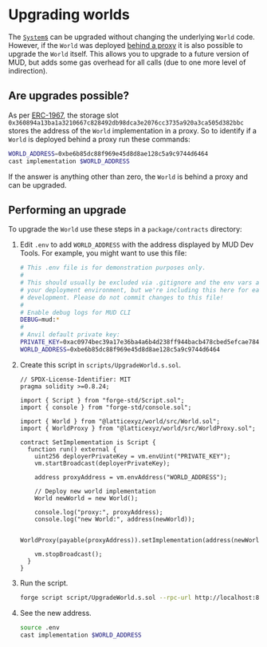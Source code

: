 
# Upgrading worlds

The [`System`s](./systems) can be upgraded without changing the underlying `World` code.
However, if the `World` was deployed [behind a proxy](/config#upgradeableWorldImplementation) it is also possible to upgrade the `World` itself.
This allows you to upgrade to a future version of MUD, but adds some gas overhead for all calls (due to one more level of indirection).

## Are upgrades possible?

As per [ERC-1967](https://eips.ethereum.org/EIPS/eip-1967#logic-contract-address), the storage slot `0x360894a13ba1a3210667c828492db98dca3e2076cc3735a920a3ca505d382bbc` stores the address of the `World` implementation in a proxy.
So to identify if a `World` is deployed behind a proxy run these commands:

```sh copy
WORLD_ADDRESS=0xbe6b85dc88f969e45d8d8ae128c5a9c9744d6464
cast implementation $WORLD_ADDRESS
```

If the answer is anything other than zero, the `World` is behind a proxy and can be upgraded.

## Performing an upgrade

To upgrade the `World` use these steps in a `package/contracts` directory:

1. Edit `.env` to add `WORLD_ADDRESS` with the address displayed by MUD Dev Tools.
   For example, you might want to use this file:

   <CollapseCode>

   ```sh filename=".env" showLineNumbers copy {12}
   # This .env file is for demonstration purposes only.
   #
   # This should usually be excluded via .gitignore and the env vars attached to
   # your deployment environment, but we're including this here for ease of local
   # development. Please do not commit changes to this file!
   #
   # Enable debug logs for MUD CLI
   DEBUG=mud:*
   #
   # Anvil default private key:
   PRIVATE_KEY=0xac0974bec39a17e36ba4a6b4d238ff944bacb478cbed5efcae784d7bf4f2ff80
   WORLD_ADDRESS=0xbe6b85dc88f969e45d8d8ae128c5a9c9744d6464
   ```

   </CollapseCode>

1. Create this script in `scripts/UpgradeWorld.s.sol`.

   <CollapseCode>

   ```solidity filename="UpgradeWorld.s.sol" copy showLineNumbers {18,23}
   // SPDX-License-Identifier: MIT
   pragma solidity >=0.8.24;

   import { Script } from "forge-std/Script.sol";
   import { console } from "forge-std/console.sol";

   import { World } from "@latticexyz/world/src/World.sol";
   import { WorldProxy } from "@latticexyz/world/src/WorldProxy.sol";

   contract SetImplementation is Script {
     function run() external {
       uint256 deployerPrivateKey = vm.envUint("PRIVATE_KEY");
       vm.startBroadcast(deployerPrivateKey);

       address proxyAddress = vm.envAddress("WORLD_ADDRESS");

       // Deploy new world implementation
       World newWorld = new World();

       console.log("proxy:", proxyAddress);
       console.log("new World:", address(newWorld));

       WorldProxy(payable(proxyAddress)).setImplementation(address(newWorld));

       vm.stopBroadcast();
     }
   }
   ```

   </CollapseCode>

1. Run the script.

   ```sh copy
   forge script script/UpgradeWorld.s.sol --rpc-url http://localhost:8545 --broadcast
   ```

1. See the new address.

   ```sh copy
   source .env
   cast implementation $WORLD_ADDRESS
   ```

